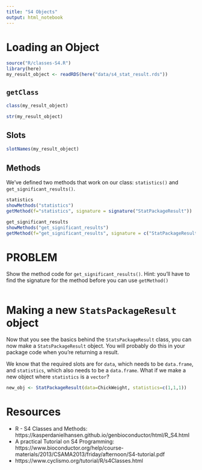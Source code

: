```yaml
---
title: "S4 Objects"
output: html_notebook
---
```


# Loading an Object



```r
source("R/classes-S4.R")
library(here)
my_result_object <- readRDS(here("data/s4_stat_result.rds"))
```

## `getClass`

```r
class(my_result_object)

str(my_result_object)
```

## Slots

```r
slotNames(my_result_object)
```

## Methods

We've defined two methods that work on our class: `statistics()` and `get_significant_results()`. 

```r
statistics
showMethods("statistics")
getMethod(f="statistics", signature = signature("StatPackageResult"))

get_significant_results
showMethods("get_significant_results")
getMethod(f="get_significant_results", signature = c("StatPackageResult", "numeric"))

```

# PROBLEM

Show the method code for `get_significant_results()`. Hint: you'll have to find the signature for the method before you can use `getMethod()` 

```r

```

# Making a new `StatsPackageResult` object

Now that you see the basics behind the `StatsPackageResult` class, you can now make a `StatsPackageResult` object. You will probably do this in your package code when you're returning a result. 

We know that the required slots are for `data`, which needs to be `data.frame`, and `statistics`, which also needs to be a `data.frame`. What if we make a new object where `statistics` is a `vector`?

```r
new_obj <- StatPackageResult(data=ChickWeight, statistics=c(1,1,1))
```

# Resources

- R - S4 Classes and Methods: https://kasperdanielhansen.github.io/genbioconductor/html/R_S4.html
- A practical Tutorial on S4 Programming: https://www.bioconductor.org/help/course-materials/2013/CSAMA2013/friday/afternoon/S4-tutorial.pdf
- https://www.cyclismo.org/tutorial/R/s4Classes.html
